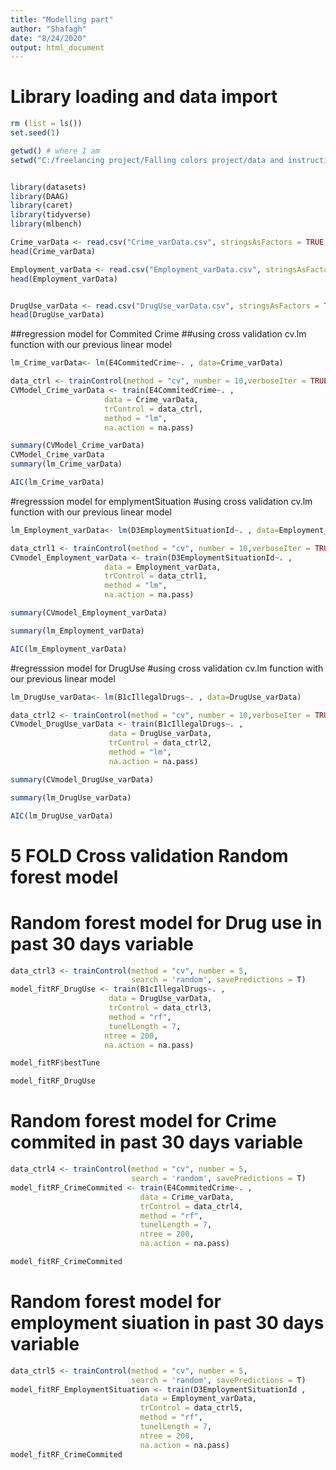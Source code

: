 ```yaml
---
title: "Modelling part"
author: "Shafagh"
date: "8/24/2020"
output: html_document
---
```

# Library loading and data import 
```r
rm (list = ls())
set.seed(1)

getwd() # where I am
setwd("C:/freelancing project/Falling colors project/data and instruction")


library(datasets)
library(DAAG)
library(caret)
library(tidyverse)
library(mlbench)

Crime_varData <- read.csv("Crime_varData.csv", stringsAsFactors = TRUE, header = TRUE)
head(Crime_varData)

Employment_varData <- read.csv("Employment_varData.csv", stringsAsFactors = TRUE, header = TRUE)
head(Employment_varData)


DrugUse_varData <- read.csv("DrugUse_varData.csv", stringsAsFactors = TRUE, header = TRUE)
head(DrugUse_varData)

```


##regression model for Commited Crime
##using cross validation cv.lm function with our previous linear model

```r
lm_Crime_varData<- lm(E4CommitedCrime~. , data=Crime_varData)

data_ctrl <- trainControl(method = "cv", number = 10,verboseIter = TRUE)
CVModel_Crime_varData <- train(E4CommitedCrime~. ,   
                     data = Crime_varData,                        
                     trControl = data_ctrl,             
                     method = "lm",                      
                     na.action = na.pass)  

summary(CVModel_Crime_varData)
CVModel_Crime_varData
summary(lm_Crime_varData)

AIC(lm_Crime_varData)
```

#regresssion model for emplymentSituation
#using cross validation cv.lm function with our previous linear model

```r
lm_Employment_varData<- lm(D3EmploymentSituationId~. , data=Employment_varData)

data_ctrl1 <- trainControl(method = "cv", number = 10,verboseIter = TRUE)
CVmodel_Employment_varData <- train(D3EmploymentSituationId~. ,   
                     data = Employment_varData,                        
                     trControl = data_ctrl1,             
                     method = "lm",                      
                     na.action = na.pass)  

summary(CVmodel_Employment_varData)

summary(lm_Employment_varData)

AIC(lm_Employment_varData)
```


#regresssion model for DrugUse
#using cross validation cv.lm function with our previous linear model


```r
lm_DrugUse_varData<- lm(B1cIllegalDrugs~. , data=DrugUse_varData)

data_ctrl2 <- trainControl(method = "cv", number = 10,verboseIter = TRUE)
CVmodel_DrugUse_varData <- train(B1cIllegalDrugs~. ,   
                      data = DrugUse_varData,                        
                      trControl = data_ctrl2,             
                      method = "lm",                      
                      na.action = na.pass)  

summary(CVmodel_DrugUse_varData)

summary(lm_DrugUse_varData)

AIC(lm_DrugUse_varData)
```


# 5 FOLD Cross validation  Random forest model 


# Random forest model for Drug use in past 30 days variable
```r

data_ctrl3 <- trainControl(method = "cv", number = 5,
                           search = 'random', savePredictions = T)
model_fitRF_DrugUse <- train(B1cIllegalDrugs~. ,   
                      data = DrugUse_varData,                        
                      trControl = data_ctrl3,             
                      method = "rf",                      
                      tunelLength = 7,
                     ntree = 200,
                     na.action = na.pass)  

model_fitRF$bestTune

model_fitRF_DrugUse
```

# Random forest model for Crime commited in past 30 days variable
```r

data_ctrl4 <- trainControl(method = "cv", number = 5,
                           search = 'random', savePredictions = T)
model_fitRF_CrimeCommited <- train(E4CommitedCrime~. ,   
                             data = Crime_varData,                        
                             trControl = data_ctrl4,             
                             method = "rf",                      
                             tunelLength = 7,
                             ntree = 200,
                             na.action = na.pass) 

model_fitRF_CrimeCommited
```

# Random forest model for employment siuation in past 30 days variable
```r

data_ctrl5 <- trainControl(method = "cv", number = 5,
                           search = 'random', savePredictions = T)
model_fitRF_EmploymentSituation <- train(D3EmploymentSituationId ,   
                             data = Employment_varData,                        
                             trControl = data_ctrl5,             
                             method = "rf",                      
                             tunelLength = 7,
                             ntree = 200,
                             na.action = na.pass)
model_fitRF_CrimeCommited
```